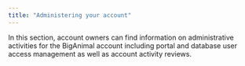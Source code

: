 ```yaml
---
title: "Administering your account"
---
```


In this section, account owners can find information on administrative activities for the BigAnimal account including portal and database user access management as well as account activity reviews.
